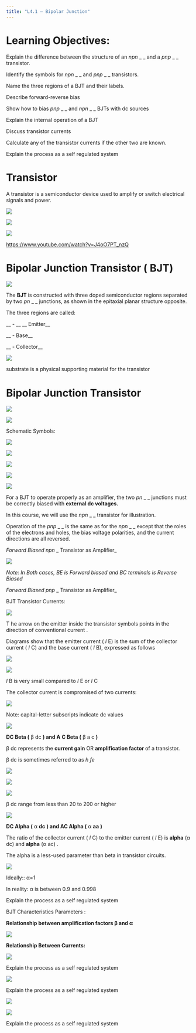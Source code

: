 ```yaml
---
title: "L4.1 – Bipolar Junction"
---
```


# Learning Objectives:

Explain the difference between the structure of an  _npn_  _ _ and a  _pnp_  _ _ transistor\.

Identify the symbols for  _npn_  _ _ and  _pnp_  _ _ transistors\.

Name the three regions of a BJT and their labels\.

Describe forward\-reverse bias

Show how to bias    _pnp_    _ _   and    _npn_    _ _   BJTs with dc sources

Explain the internal operation of a BJT

Discuss transistor currents

Calculate any of the transistor currents if the other two are known\.

::: {.notes}

Explain the process as a self regulated system

:::

# Transistor

A transistor is a semiconductor device used to amplify or switch electrical signals and power\.

![](l4.1-bipolar-junction-transistor-img/l41-bipolar-junction-transistor_1.jpg)

![](l4.1-bipolar-junction-transistor-img/l41-bipolar-junction-transistor_2.png)

![](l4.1-bipolar-junction-transistor-img/l41-bipolar-junction-transistor_3.png)

[https://www\.youtube\.com/watch?v=J4oO7PT\_nzQ](https://www.youtube.com/watch?v=J4oO7PT_nzQ)

# Bipolar Junction Transistor ( BJT)

![](l4.1-bipolar-junction-transistor-img/l41-bipolar-junction-transistor_4.png)

The  __BJT __ is constructed with three doped semiconductor regions separated by two  _pn_  _ _ junctions\, as shown in the epitaxial planar structure opposite\.

The three regions are called:

 __        \- __    __ Emitter__ 

 __        \-  Base__ 

 __        \-  Collector__ 

![](l4.1-bipolar-junction-transistor-img/l41-bipolar-junction-transistor_5.png)

substrate is a physical supporting material for the transistor

# Bipolar Junction Transistor

![](l4.1-bipolar-junction-transistor-img/l41-bipolar-junction-transistor_6.png)

![](l4.1-bipolar-junction-transistor-img/l41-bipolar-junction-transistor_7.png)

Schematic Symbols:

![](l4.1-bipolar-junction-transistor-img/l41-bipolar-junction-transistor_8.png)

![](l4.1-bipolar-junction-transistor-img/l41-bipolar-junction-transistor_9.png)

![](l4.1-bipolar-junction-transistor-img/l41-bipolar-junction-transistor_10.png)

![](l4.1-bipolar-junction-transistor-img/l41-bipolar-junction-transistor_11.png)

![](l4.1-bipolar-junction-transistor-img/l41-bipolar-junction-transistor_12.png)

For a BJT to operate properly as an amplifier\, the two  _pn_  _ _ junctions must be correctly biased with   __external dc voltages\.__ 

In this course\, we   will   use the    _npn_    _ _   transistor for illustration\. 

Operation of the  _pnp_  _ _ is the same as for the  _npn_  _ _ except that the roles of the electrons and holes\, the bias voltage polarities\, and the current directions are all reversed\.

 _Forward Biased _    _npn_    _ Transistor as Amplifier_ 

![](l4.1-bipolar-junction-transistor-img/l41-bipolar-junction-transistor_13.png)

 _Note: In Both cases\, BE is Forward biased and BC terminals is Reverse Biased_ 

 _Forward Biased _    _pnp_    _ Transistor as Amplifier_ 

BJT Transistor Currents:

![](l4.1-bipolar-junction-transistor-img/l41-bipolar-junction-transistor_14.png)

T  he arrow on the emitter inside the transistor symbols points in the direction of conventional current \.

Diagrams show that the emitter current \( _I_ E\) is the sum of the collector current \( _I_ C\) and the base current \( _I_ B\)\, expressed as follows

![](l4.1-bipolar-junction-transistor-img/l41-bipolar-junction-transistor_15.png)

![](l4.1-bipolar-junction-transistor-img/l41-bipolar-junction-transistor_16.png)

 _I_   B   is very small compared to    _I_   E   or    _I_   C

The  collector current is compromised of two currents:

![](l4.1-bipolar-junction-transistor-img/l41-bipolar-junction-transistor_17.png)

Note: capital\-letter subscripts indicate dc values

![](l4.1-bipolar-junction-transistor-img/l41-bipolar-junction-transistor_18.png)

 __DC Beta \(__   β  dc      __\) and __    __A__    __C Beta \(__   β  a  c      __\) __ 

β  dc  represents the  __current gain__  OR  __amplification factor __ of a transistor\.

β  dc  is sometimes referred to as  _h_  _fe_

![](l4.1-bipolar-junction-transistor-img/l41-bipolar-junction-transistor_19.png)

![](l4.1-bipolar-junction-transistor-img/l41-bipolar-junction-transistor_20.png)

![](l4.1-bipolar-junction-transistor-img/l41-bipolar-junction-transistor_21.png)

β  dc     range from less than 20 to 200 or higher

![](l4.1-bipolar-junction-transistor-img/l41-bipolar-junction-transistor_22.png)

 __DC Alpha \(__   α   __dc__    __\) and AC Alpha \(__   α   __aa__    __\)__ 

The ratio of the collector current \( _I_ C\) to the emitter current \( _I_ E\) is  __alpha__ \(α dc\) and  __alpha__ \(α ac\) \.

The alpha is a less\-used parameter than beta in transistor circuits\.

![](l4.1-bipolar-junction-transistor-img/l41-bipolar-junction-transistor_23.png)

Ideally::    α=1

In reality: α is between 0\.9 and 0\.998

::: {.notes}

Explain the process as a self regulated system

:::

BJT Characteristics Parameters :

 __Relationship between amplification factors β and α__ 

![](l4.1-bipolar-junction-transistor-img/l41-bipolar-junction-transistor_26.png)

 __Relationship Between Currents:__ 

![](l4.1-bipolar-junction-transistor-img/l41-bipolar-junction-transistor_27.png)

::: {.notes}

Explain the process as a self regulated system

:::

![](l4.1-bipolar-junction-transistor-img/l41-bipolar-junction-transistor_28.png)

::: {.notes}

Explain the process as a self regulated system

:::

![](l4.1-bipolar-junction-transistor-img/l41-bipolar-junction-transistor_29.png)

![](l4.1-bipolar-junction-transistor-img/l41-bipolar-junction-transistor_30.png)

::: {.notes}

Explain the process as a self regulated system

:::

